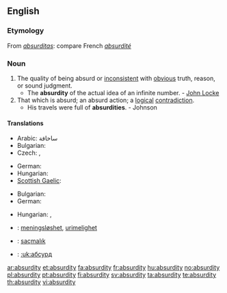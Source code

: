 ==English==

===Etymology===
From {{etyl|la}} ''[[absurditas]]'': compare French ''[[absurdité]]''

===Noun===
{{en-noun|absurdities}}

# The quality of being absurd or [[inconsistent]] with [[obvious]] truth, reason, or sound judgment.
#* The '''absurdity''' of the actual idea of an infinite number. - [[w:John Locke|John Locke]]
# That which is absurd; an absurd action; a [[logical]] [[contradiction]].
#* His travels were full of '''absurdities'''. - Johnson

====Translations====
{{trans-top|the quality of being absurd}}
* Arabic: ساخافة
* Bulgarian: {{t+|bg|абсурдност|tr=absúrdnost|sc=Cyrl}}
* Czech: {{t-|cs|absurdnost|f}}, {{t-|cs|absurdita|f}}
{{trans-mid}}
* German: {{t+|de|Absurdität|f}}
* Hungarian: {{t+|hu|abszurdum}}
* [[Scottish Gaelic]]: {{t|gd|amaideas|m}}
{{trans-bottom}}
{{trans-top|an absurd action}}
* Bulgarian: {{t+|bg|абсурдност|tr=absúrdnost|sc=Cyrl}}
* German: {{t+|de|Absurdität|f}}
{{trans-mid}}
* Hungarian: {{t+|hu|abszurdum}}, {{t+|hu|képtelenség}}
{{trans-bottom}}

{{checktrans-top}}
* {{ttbc|Norwegian}}: [[meningsløshet]], [[urimelighet]] {{c}}
* {{ttbc|Turkish}}: [[saçmalık]]
* {{ttbc|Ukrainian}}: [[:uk:абсурд]]
{{checktrans-bottom}}

[[ar:absurdity]]
[[et:absurdity]]
[[fa:absurdity]]
[[fr:absurdity]]
[[hu:absurdity]]
[[no:absurdity]]
[[pl:absurdity]]
[[pt:absurdity]]
[[fi:absurdity]]
[[sv:absurdity]]
[[ta:absurdity]]
[[te:absurdity]]
[[th:absurdity]]
[[vi:absurdity]]